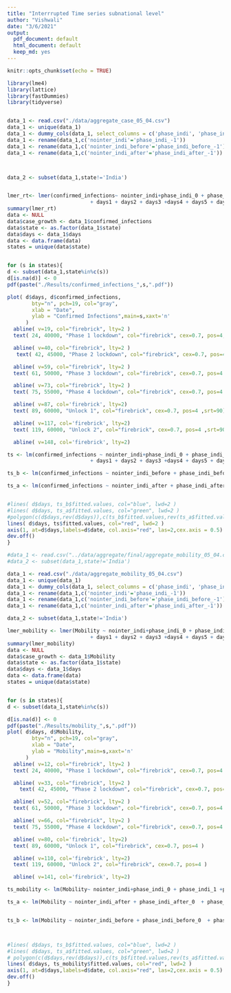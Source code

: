 ```yaml
---
title: "Interrrupted Time series subnational level"
author: "Vishwali"
date: "3/6/2021"
output:
  pdf_document: default
  html_document: default
  keep_md: yes
---
```


```r
knitr::opts_chunk$set(echo = TRUE)
```

```r
library(lme4)
library(lattice)
library(fastDummies)
library(tidyverse)



```

```r
data_1 <- read.csv("./data/aggregate_case_05_04.csv")
data_1 <- unique(data_1)
data_1 <- dummy_cols(data_1, select_columns = c('phase_indi', 'phase_indi_before','phase_indi_after'))
data_1 <- rename(data_1,c('nointer_indi'='phase_indi_-1'))
data_1 <- rename(data_1,c('nointer_indi_before'='phase_indi_before_-1'))
data_1 <- rename(data_1,c('nointer_indi_after'='phase_indi_after_-1'))



data_2 <- subset(data_1,state!='India')


lmer_rt<- lmer(confirmed_infections~ nointer_indi+phase_indi_0 + phase_indi_1 +phase_indi_2+phase_indi_3 +phase_indi_4 + phase_indi_5 +days+
                           + days1 + days2 + days3 +days4 + days5 + days6 + (1| state), data = data_2)
summary(lmer_rt)
data <- NULL
data$case_growth <- data_1$confirmed_infections
data$state <- as.factor(data_1$state)
data$days <- data_1$days
data <- data.frame(data)
states = unique(data$state)


for (s in states){
d <- subset(data_1,state%in%c(s))
d[is.na(d)] <- 0
pdf(paste("./Results/confirmed_infections_",s,".pdf"))

plot( d$days, d$confirmed_infections,
        bty="n", pch=19, col="gray",
        xlab = "Date", 
        ylab = "Confirmed Infections",main=s,xaxt='n'
      )
  abline( v=19, col="firebrick", lty=2 )
  text( 24, 40000, "Phase 1 lockdown", col="firebrick", cex=0.7, pos=4,srt=90 )

  abline( v=40, col="firebrick", lty=2 )
   text( 42, 45000, "Phase 2 lockdown", col="firebrick", cex=0.7, pos=4,srt=90 )

  abline( v=59, col="firebrick", lty=2 )
  text( 61, 50000, "Phase 3 lockdown", col="firebrick", cex=0.7, pos=4 ,srt=90)

  abline( v=73, col="firebrick", lty=2 )
  text( 75, 55000, "Phase 4 lockdown", col="firebrick", cex=0.7, pos=4 ,srt=90)

  abline( v=87, col='firebrick', lty=2)
  text( 89, 60000, "Unlock 1", col="firebrick", cex=0.7, pos=4 ,srt=90)

  abline( v=117, col='firebrick', lty=2)
  text( 119, 60000, "Unlock 2", col="firebrick", cex=0.7, pos=4 ,srt=90)

  abline( v=148, col='firebrick', lty=2)

ts <- lm(confirmed_infections ~ nointer_indi+phase_indi_0 + phase_indi_1 +phase_indi_2+phase_indi_3 +phase_indi_4 + phase_indi_5 +days+
                           + days1 + days2 + days3 +days4 + days5 + days6 , data=d)

ts_b <- lm(confirmed_infections ~ nointer_indi_before + phase_indi_before_0  + phase_indi_before_1 +phase_indi_before_2 + phase_indi_before_3 +phase_indi_before_4  + phase_indi_before_5  +days_before0  + days_before1 + days_before2 + days_before3  +days_before4 + days_before5 + days_before6 , data=d)

ts_a <- lm(confirmed_infections ~ nointer_indi_after + phase_indi_after_0  + phase_indi_after_1 +phase_indi_after_2 + phase_indi_after_3 +phase_indi_after_4  + phase_indi_after_5  +days_after0  + days_after1 + days_after2 + days_after3  +days_after4 + days_after5 + days_after6 , data=d)


#lines( d$days, ts_b$fitted.values, col="blue", lwd=2 )
#lines( d$days, ts_a$fitted.values, col="green", lwd=2 )
#polygon(c(d$days,rev(d$days)),c(ts_b$fitted.values,rev(ts_a$fitted.values)), col=rgb(0.5, 0, 0,0.2))
lines( d$days, ts$fitted.values, col="red", lwd=2 )
axis(1, at=d$days,labels=d$date, col.axis="red", las=2,cex.axis = 0.5)
dev.off()
}
```





```r
#data_1 <- read.csv("../data/aggregate/final/aggregate_mobility_05_04.csv")
#data_2 <- subset(data_1,state!='India')

data_1 <- read.csv("./data/aggregate_mobility_05_04.csv")
data_1 <- unique(data_1)
data_1 <- dummy_cols(data_1, select_columns = c('phase_indi', 'phase_indi_before','phase_indi_after'))
data_1 <- rename(data_1,c('nointer_indi'='phase_indi_-1'))
data_1 <- rename(data_1,c('nointer_indi_before'='phase_indi_before_-1'))
data_1 <- rename(data_1,c('nointer_indi_after'='phase_indi_after_-1'))

data_2 <- subset(data_1,state!='India')

lmer_mobility <- lmer(Mobility ~ nointer_indi+phase_indi_0 + phase_indi_1 +phase_indi_2+phase_indi_3 +phase_indi_4 + phase_indi_5 +days+
                           + days1 + days2 + days3 +days4 + days5 + days6 + (1| state), data = data_2)
summary(lmer_mobility)
data <- NULL
data$case_growth <- data_1$Mobility
data$state <- as.factor(data_1$state)
data$days <- data_1$days
data <- data.frame(data)
states = unique(data$state)


for (s in states){
d <- subset(data_1,state%in%c(s))

d[is.na(d)] <- 0
pdf(paste("./Results/mobility_",s,".pdf"))
plot( d$days, d$Mobility,
        bty="n", pch=19, col="gray",
        xlab = "Date", 
        ylab = "Mobility",main=s,xaxt='n'
      )
  abline( v=12, col="firebrick", lty=2 )
  text( 24, 40000, "Phase 1 lockdown", col="firebrick", cex=0.7, pos=4 )

  abline( v=33, col="firebrick", lty=2 )
    text( 42, 45000, "Phase 2 lockdown", col="firebrick", cex=0.7, pos=4 )

  abline( v=52, col="firebrick", lty=2 )
  text( 61, 50000, "Phase 3 lockdown", col="firebrick", cex=0.7, pos=4 )

  abline( v=66, col="firebrick", lty=2 )
  text( 75, 55000, "Phase 4 lockdown", col="firebrick", cex=0.7, pos=4 )

  abline( v=80, col='firebrick', lty=2)
  text( 89, 60000, "Unlock 1", col="firebrick", cex=0.7, pos=4 )

  abline( v=110, col='firebrick', lty=2)
  text( 119, 60000, "Unlock 2", col="firebrick", cex=0.7, pos=4 )

  abline( v=141, col='firebrick', lty=2)

ts_mobility <- lm(Mobility~ nointer_indi+phase_indi_0 + phase_indi_1 +phase_indi_2+phase_indi_3 +phase_indi_4 + phase_indi_5 +days + days1 + days2 + days3 +days4 + days5 + days6 , data=d)

ts_a <- lm(Mobility ~ nointer_indi_after + phase_indi_after_0  + phase_indi_after_1 +phase_indi_after_2 + phase_indi_after_3 +phase_indi_after_4  + phase_indi_after_5  +days_after0  + days_after1 + days_after2 + days_after3  +days_after4 + days_after5 + days_after6 , data=d)


ts_b <- lm(Mobility ~ nointer_indi_before + phase_indi_before_0  + phase_indi_before_1 +phase_indi_before_2 + phase_indi_before_3 +phase_indi_before_4  + phase_indi_before_5  +days_before0  + days_before1 + days_before2 + days_before3  +days_before4 + days_before5 + days_before6 , data=d)



#lines( d$days, ts_b$fitted.values, col="blue", lwd=2 )
#lines( d$days, ts_a$fitted.values, col="green", lwd=2 )
# polygon(c(d$days,rev(d$days)),c(ts_b$fitted.values,rev(ts_a$fitted.values)), col=rgb(1, 0, 0,0.2))
lines( d$days, ts_mobility$fitted.values, col="red", lwd=2 )
axis(1, at=d$days,labels=d$date, col.axis="red", las=2,cex.axis = 0.5)
dev.off()
}


```
